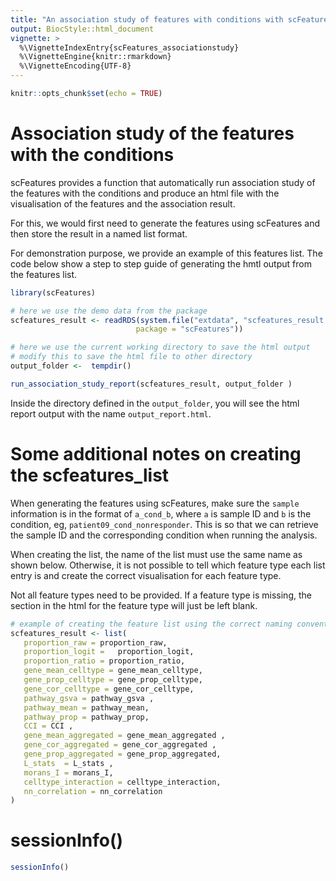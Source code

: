 ```yaml
---
title: "An association study of features with conditions with scFeatures"
output: BiocStyle::html_document
vignette: >
  %\VignetteIndexEntry{scFeatures_associationstudy}
  %\VignetteEngine{knitr::rmarkdown}
  %\VignetteEncoding{UTF-8}
---
```



```r
knitr::opts_chunk$set(echo = TRUE)
```


# Association study of the features with the conditions 

scFeatures provides a function that automatically run association study of the features with the conditions and produce an html file with the visualisation of the features and the association result.  

For this, we would first need to generate the features using scFeatures and then store the result in a named list format. 

For demonstration purpose, we provide an example of this features list. The code below show a step to step guide of generating the hmtl output from the features list. 

```r

library(scFeatures)
```



```r
# here we use the demo data from the package 
scfeatures_result <- readRDS(system.file("extdata", "scfeatures_result.rds", 
                            package = "scFeatures"))

# here we use the current working directory to save the html output
# modify this to save the html file to other directory
output_folder <-  tempdir()

run_association_study_report(scfeatures_result, output_folder )
```

Inside the directory defined in the `output_folder`, you will see the html report output with the name `output_report.html`. 


# Some additional notes on creating the scfeatures_list

When generating the features using scFeatures, make sure the `sample` information is in the format of `a_cond_b`, where `a` is sample ID and `b` is  the condition, eg, `patient09_cond_nonresponder`. This is so that we can retrieve the sample ID and the corresponding condition when running the analysis. 

When creating the list, the name of the list must use the same name as shown below. Otherwise, it is not possible to tell which feature type each list entry is and create the correct visualisation for each feature type. 

Not all feature types need to be provided. If a feature type is missing, the section in the html for the feature type will just be left blank. 


```r
# example of creating the feature list using the correct naming conventions
scfeatures_result <- list( 
   proportion_raw = proportion_raw,
   proportion_logit =   proportion_logit, 
   proportion_ratio = proportion_ratio, 
   gene_mean_celltype = gene_mean_celltype,
   gene_prop_celltype = gene_prop_celltype, 
   gene_cor_celltype = gene_cor_celltype, 
   pathway_gsva = pathway_gsva , 
   pathway_mean = pathway_mean, 
   pathway_prop = pathway_prop,
   CCI = CCI ,
   gene_mean_aggregated = gene_mean_aggregated , 
   gene_cor_aggregated = gene_cor_aggregated , 
   gene_prop_aggregated = gene_prop_aggregated,
   L_stats  = L_stats , 
   morans_I = morans_I, 
   celltype_interaction = celltype_interaction,
   nn_correlation = nn_correlation
) 
```


# sessionInfo()

```r
sessionInfo()
```